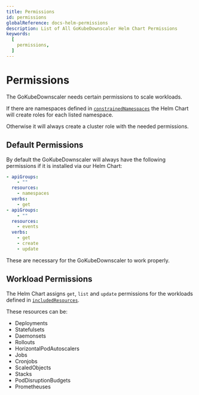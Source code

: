 ```yaml
---
title: Permissions
id: permissions
globalReference: docs-helm-permissions
description: List of All GoKubeDownscaler Helm Chart Permissions
keywords:
  [
    permissions,
  ]
---
```


# Permissions

The GoKubeDownscaler needs certain permissions to scale workloads.

If there are namespaces defined in [`constrainedNamespaces`](ref:docs-helm-constrained-namespaces)
the Helm Chart will create roles for each listed namespace.

Otherwise it will always create a cluster role with the needed permissions.

## Default Permissions

By default the GoKubeDownscaler will always have the following permissions if it is installed via our Helm Chart:

```yaml
- apiGroups:
    - ""
  resources:
    - namespaces
  verbs:
    - get
- apiGroups:
    - ""
  resources:
    - events
  verbs:
    - get
    - create
    - update
```

These are necessary for the GoKubeDownscaler to work properly.

## Workload Permissions

The Helm Chart assigns `get`, `list` and `update` permissions for the workloads defined in [`includedResources`](ref:docs-helm-included-resources).

These resources can be:

- Deployments
- Statefulsets
- Daemonsets
- Rollouts
- HorizontalPodAutoscalers
- Jobs
- Cronjobs
- ScaledObjects
- Stacks
- PodDisruptionBudgets
- Prometheuses
